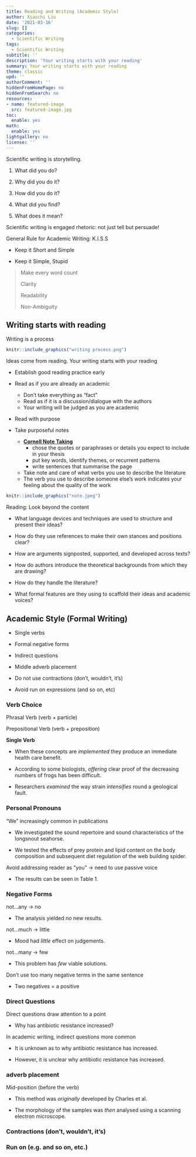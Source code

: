 ```yaml
---
title: Reading and Writing (Academic Style)
author: Xiaochi Liu
date: '2021-03-16'
slug: []
categories:
  - Scientific Writing
tags:
  - Scientific Writing
subtitle: ''
description: 'Your writing starts with your reading'
summary: Your writing starts with your reading
theme: classic
upd: ''
authorComment: ''
hiddenFromHomePage: no
hiddenFromSearch: no
resources:
- name: featured-image
  src: featured-image.jpg
toc:
  enable: yes
math:
  enable: yes
lightgallery: no
license: ''
---
```


Scientific writing is storytelling.

1. What did you do?

2. Why did you do it?

3. How did you do it?

4. What did you find?

5. What does it mean?

Scientific writing is engaged rhetoric: not just tell but persuade!

General Rule for Academic Writing: K.I.S.S

* Keep it Short and Simple

* Keep it Simple, Stupid

> Make every word count
>
> Clarity
>
> Readability
>
> Non-Ambiguity


## Writing starts with reading

Writing is a process

```r
knitr::include_graphics("writing process.png")
```

Ideas come from reading. Your writing starts with your reading

* Establish good reading practice early

* Read as if you are already an academic
    - Don't take everything as "fact"
    - Read as if it is a discussion/dialogue with the authors
    - Your writing will be judged as you are academic

* Read with purpose

* Take purposeful notes
    - [**Cornell Note Taking**](https://medium.goodnotes.com/study-with-ease-the-best-way-to-take-notes-2749a3e8297b)
        - chose the quotes or paraphrases or details you expect to include in your thesis
        - put key words, identify themes, or recurrent patterns
        - write sentences that summarise the page
    - Take note and care of what verbs you use to describe the literature
    - The verb you use to describe someone else’s work indicates your feeling about the quality of the work


```r
knitr::include_graphics("note.jpeg")
```



Reading: Look beyond the content

* What language devices and techniques are used to structure and present their ideas?

* How do they use references to make their own stances and positions clear?

* How are arguments signposted, supported, and developed across texts?

* How do authors introduce the theoretical backgrounds from which they are drawing?

* How do they handle the literature?

* What formal features are they using to scaffold their ideas and academic voices?





## Academic Style (Formal Writing)

* Single verbs

* Formal negative forms

* Indirect questions

* Middle adverb placement

* Do not use contractions (don’t, wouldn’t, it’s)

* Avoid run on expressions (and so on, etc)



### Verb Choice

Phrasal Verb (verb + particle) 

Prepositional Verb (verb + preposition)

**Single Verb**

* When these concepts are *implemented* they produce an immediate health care benefit.

* According to some biologists, *offering* clear proof of the decreasing numbers of frogs has been difficult.

* Researchers *examined* the way strain *intensifies* round a geological fault.




### Personal Pronouns

"We" increasingly common in publications

* We investigated the sound repertoire and sound characteristics of the longsnout seahorse.

* We tested the effects of prey protein and lipid content on the body composition and subsequent diet regulation of the web building spider.

Avoid addressing reader as "you" -\> need to use passive voice

* The results can be seen in Table 1.



### Negative Forms

not...any -\> no

* The analysis yielded *no* new results.

not...much -\> little

* Mood had *little* effect on judgements.

not...many -\> few

* This problem has *few* viable solutions.

Don’t use too many negative terms in the same sentence

* Two negatives = a positive




### Direct Questions

Direct questions draw attention to a point

* Why has antibiotic resistance increased?

In academic writing, indirect questions more common

* It is unknown as to why antibiotic resistance has increased.  

* However, it is unclear why antibiotic resistance has increased.




### adverb placement

Mid-position (before the verb)

* This method was *originally* developed by Charles et al.

* The morphology of the samples was *then* analysed using a scanning electron microscope.




### Contractions (don't, wouldn't, it's)





### Run on (e.g. and so on, etc.)









